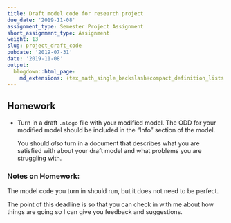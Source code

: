 ```yaml
---
title: Draft model code for research project
due_date: '2019-11-08'
assignment_type: Semester Project Assignment
short_assignment_type: Assignment
weight: 13
slug: project_draft_code
pubdate: '2019-07-31'
date: '2019-11-08'
output:
  blogdown::html_page:
    md_extensions: +tex_math_single_backslash+compact_definition_lists
---
```

## Homework

* Turn in a draft `.nlogo` file with your modified model. The ODD for your modified model should be included in the "Info" section of the model.

  You should _also_ turn in a document that describes what you are satisfied with about your draft model and what problems you are struggling with.

### Notes on Homework:

The model code you turn in should run, but it does not need to be perfect. 
   
The point of this deadline is so that you can check in with me about how
things are going so I can give you feedback and suggestions.